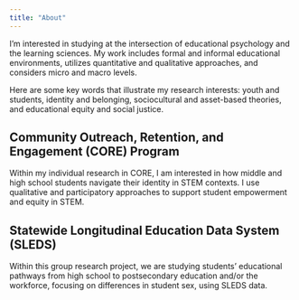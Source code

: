 ```yaml
---
title: "About"
---
```


I'm interested in studying at the intersection of educational psychology and the learning sciences. My work includes formal and informal educational environments, utilizes quantitative and qualitative approaches, and considers micro and macro levels. 

Here are some key words that illustrate my research interests: youth and students, identity and belonging, sociocultural and asset-based theories, and educational equity and social justice.

## Community Outreach, Retention, and Engagement (CORE) Program

Within my individual research in CORE, I am interested in how middle and high school students navigate their identity in STEM contexts. I use qualitative and participatory approaches to support student empowerment and equity in STEM.

## Statewide Longitudinal Education Data System (SLEDS)

Within this group research project, we are studying students’ educational pathways from high school to postsecondary education and/or the workforce, focusing on differences in student sex, using SLEDS data.
